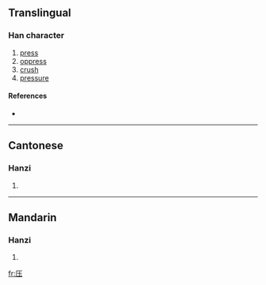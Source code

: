 {{also|壓}}
==Translingual==

===Han character===
{{Han char|rn=27|rad=厂|as=04|sn=6|four=|canj=一土戈 (MGI), X一土戈 (XMGI)}}

# [[press]]
# [[oppress]]
# [[crush]]
# [[pressure]]

====References====
* {{Han ref|kx=0160.371|hdz=10069.050|uh=538B|ud=21387}}

----

==Cantonese==

===Hanzi===
{{yue-hanzi|jyut=|y=aat3, ngaat3}}

# {{defn|Cantonese}}

----

==Mandarin==

===Hanzi===
{{cmn-hanzi|tra=壓|pin=[[yā]] ([[ya1]])|wg=ya<sup>1</sup>}}

# {{defn|Mandarin}}

[[fr:压]]